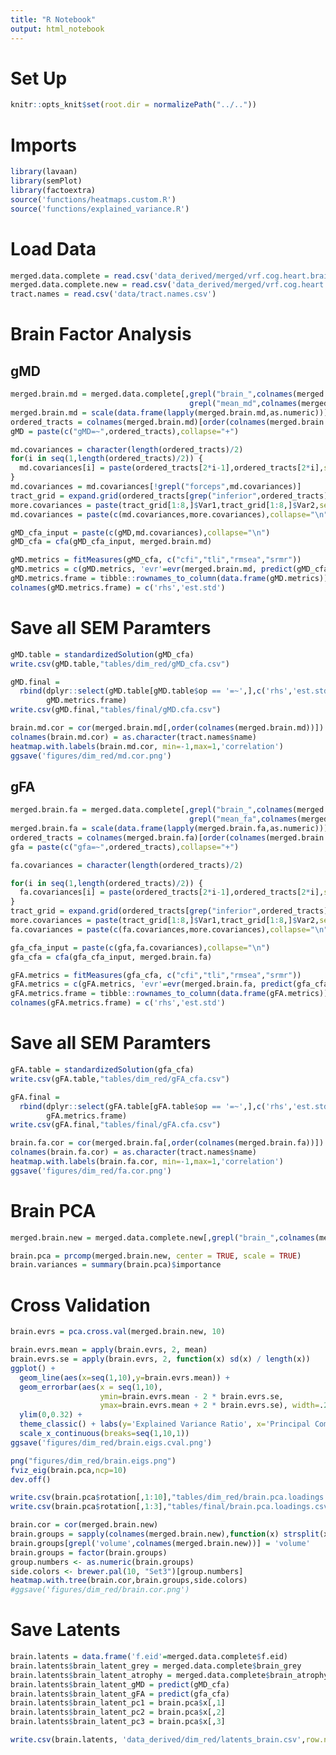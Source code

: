 ```yaml
---
title: "R Notebook"
output: html_notebook
---
```


# Set Up
```r
knitr::opts_knit$set(root.dir = normalizePath("../.."))
```

# Imports
```r
library(lavaan)
library(semPlot)
library(factoextra)
source('functions/heatmaps.custom.R')
source('functions/explained_variance.R')
```

# Load Data
```r
merged.data.complete = read.csv('data_derived/merged/vrf.cog.heart.brain.trad.healthy.csv')
merged.data.complete.new = read.csv('data_derived/merged/vrf.cog.heart.brain.new.healthy.csv')
tract.names = read.csv('data/tract.names.csv')
```

# Brain Factor Analysis
## gMD 
```r
merged.brain.md = merged.data.complete[,grepl("brain_",colnames(merged.data.complete))&
                                        grepl("mean_md",colnames(merged.data.complete))]
merged.brain.md = scale(data.frame(lapply(merged.brain.md,as.numeric)))
ordered_tracts = colnames(merged.brain.md)[order(colnames(merged.brain.md))]
gMD = paste(c("gMD=~",ordered_tracts),collapse="+")
```

```r
md.covariances = character(length(ordered_tracts)/2)
for(i in seq(1,length(ordered_tracts)/2)) {
  md.covariances[i] = paste(ordered_tracts[2*i-1],ordered_tracts[2*i],sep="~~")
}
md.covariances = md.covariances[!grepl("forceps",md.covariances)]
tract_grid = expand.grid(ordered_tracts[grep("inferior",ordered_tracts)],ordered_tracts[grep("inferior",ordered_tracts)])
more.covariances = paste(tract_grid[1:8,]$Var1,tract_grid[1:8,]$Var2,sep="~~")[3:6]
md.covariances = paste(c(md.covariances,more.covariances),collapse="\n")
```

```r
gMD_cfa_input = paste(c(gMD,md.covariances),collapse="\n")
gMD_cfa = cfa(gMD_cfa_input, merged.brain.md)
```

```r
gMD.metrics = fitMeasures(gMD_cfa, c("cfi","tli","rmsea","srmr"))
gMD.metrics = c(gMD.metrics, 'evr'=evr(merged.brain.md, predict(gMD_cfa)))
gMD.metrics.frame = tibble::rownames_to_column(data.frame(gMD.metrics))
colnames(gMD.metrics.frame) = c('rhs','est.std')
```

# Save all SEM Paramters
```r
gMD.table = standardizedSolution(gMD_cfa)
write.csv(gMD.table,"tables/dim_red/gMD_cfa.csv")
```

```r
gMD.final = 
  rbind(dplyr::select(gMD.table[gMD.table$op == '=~',],c('rhs','est.std')),
        gMD.metrics.frame)
write.csv(gMD.final,"tables/final/gMD.cfa.csv")
```

```r
brain.md.cor = cor(merged.brain.md[,order(colnames(merged.brain.md))])
colnames(brain.md.cor) = as.character(tract.names$name)
heatmap.with.labels(brain.md.cor, min=-1,max=1,'correlation')
ggsave('figures/dim_red/md.cor.png')
```

## gFA 
```r
merged.brain.fa = merged.data.complete[,grepl("brain_",colnames(merged.data.complete))&
                                        grepl("mean_fa",colnames(merged.data.complete))]
merged.brain.fa = scale(data.frame(lapply(merged.brain.fa,as.numeric)))
ordered_tracts = colnames(merged.brain.fa)[order(colnames(merged.brain.fa))]
gfa = paste(c("gfa=~",ordered_tracts),collapse="+")
```

```r
fa.covariances = character(length(ordered_tracts)/2)

for(i in seq(1,length(ordered_tracts)/2)) {
  fa.covariances[i] = paste(ordered_tracts[2*i-1],ordered_tracts[2*i],sep="~~")
}
tract_grid = expand.grid(ordered_tracts[grep("inferior",ordered_tracts)],ordered_tracts[grep("inferior",ordered_tracts)])
more.covariances = paste(tract_grid[1:8,]$Var1,tract_grid[1:8,]$Var2,sep="~~")[3:6]
fa.covariances = paste(c(fa.covariances,more.covariances),collapse="\n")
```

```r
gfa_cfa_input = paste(c(gfa,fa.covariances),collapse="\n")
gfa_cfa = cfa(gfa_cfa_input, merged.brain.fa)
```

```r
gFA.metrics = fitMeasures(gfa_cfa, c("cfi","tli","rmsea","srmr"))
gFA.metrics = c(gFA.metrics, 'evr'=evr(merged.brain.fa, predict(gfa_cfa)))
gFA.metrics.frame = tibble::rownames_to_column(data.frame(gFA.metrics))
colnames(gFA.metrics.frame) = c('rhs','est.std')
```

# Save all SEM Paramters
```r
gFA.table = standardizedSolution(gfa_cfa)
write.csv(gFA.table,"tables/dim_red/gFA_cfa.csv")
```

```r
gFA.final = 
  rbind(dplyr::select(gFA.table[gFA.table$op == '=~',],c('rhs','est.std')),
        gFA.metrics.frame)
write.csv(gFA.final,"tables/final/gFA.cfa.csv")
```

```r
brain.fa.cor = cor(merged.brain.fa[,order(colnames(merged.brain.fa))])
colnames(brain.fa.cor) = as.character(tract.names$name)
heatmap.with.labels(brain.fa.cor, min=-1,max=1,'correlation')
ggsave('figures/dim_red/fa.cor.png')
```


# Brain PCA

```r
merged.brain.new = merged.data.complete.new[,grepl("brain_",colnames(merged.data.complete.new))]
```

```r
brain.pca = prcomp(merged.brain.new, center = TRUE, scale = TRUE)
brain.variances = summary(brain.pca)$importance
```

# Cross Validation
```r
brain.evrs = pca.cross.val(merged.brain.new, 10)
```

```r
brain.evrs.mean = apply(brain.evrs, 2, mean)
brain.evrs.se = apply(brain.evrs, 2, function(x) sd(x) / length(x))
ggplot() + 
  geom_line(aes(x=seq(1,10),y=brain.evrs.mean)) + 
  geom_errorbar(aes(x = seq(1,10),
                    ymin=brain.evrs.mean - 2 * brain.evrs.se, 
                    ymax=brain.evrs.mean + 2 * brain.evrs.se), width=.2) + 
  ylim(0,0.32) + 
  theme_classic() + labs(y='Explained Variance Ratio', x='Principal Component') + 
  scale_x_continuous(breaks=seq(1,10,1)) 
ggsave('figures/dim_red/brain.eigs.cval.png')
```



```r
png("figures/dim_red/brain.eigs.png")
fviz_eig(brain.pca,ncp=10) 
dev.off()
```

```r
write.csv(brain.pca$rotation[,1:10],"tables/dim_red/brain.pca.loadings.csv")
write.csv(brain.pca$rotation[,1:3],"tables/final/brain.pca.loadings.csv")
```

```r
brain.cor = cor(merged.brain.new)
brain.groups = sapply(colnames(merged.brain.new),function(x) strsplit(x,'_')[[1]][3])
brain.groups[grepl('volume',colnames(merged.brain.new))] = 'volume'
brain.groups = factor(brain.groups)
group.numbers <- as.numeric(brain.groups)
side.colors <- brewer.pal(10, "Set3")[group.numbers]
heatmap.with.tree(brain.cor,brain.groups,side.colors)
#ggsave('figures/dim_red/brain.cor.png')
```


# Save Latents

```r
brain.latents = data.frame('f.eid'=merged.data.complete$f.eid)
brain.latents$brain_latent_grey = merged.data.complete$brain_grey
brain.latents$brain_latent_atrophy = merged.data.complete$brain_atrophy
brain.latents$brain_latent_gMD = predict(gMD_cfa)
brain.latents$brain_latent_gFA = predict(gfa_cfa)
brain.latents$brain_latent_pc1 = brain.pca$x[,1]
brain.latents$brain_latent_pc2 = brain.pca$x[,2]
brain.latents$brain_latent_pc3 = brain.pca$x[,3]
```

```r
write.csv(brain.latents, 'data_derived/dim_red/latents_brain.csv',row.names = FALSE)
```


